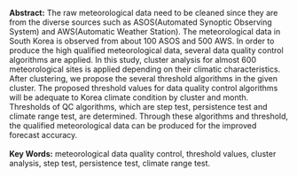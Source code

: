 **Abstract:** The raw meteorological data need to be cleaned since they
are from the diverse sources such as ASOS(Automated Synoptic Observing
System) and AWS(Automatic Weather Station). The meteorological data in
South Korea is observed from about 100 ASOS and 500 AWS. In order to
produce the high qualified meteorological data, several data quality
control algorithms are applied. In this study, cluster analysis for
almost 600 meteorological sites is applied depending on their climatic
characteristics. After clustering, we propose the several threshold
algorithms in the given cluster. The proposed threshold values for data
quality control algorithms will be adequate to Korea climate condition
by cluster and month. Thresholds of QC algorithms, which are step test,
persistence test and climate range test, are determined. Through these
algorithms and threshold, the qualified meteorological data can be
produced for the improved forecast accuracy.\
\
**Key Words:** meteorological data quality control, threshold values,
cluster analysis, step test, persistence test, climate range test.
